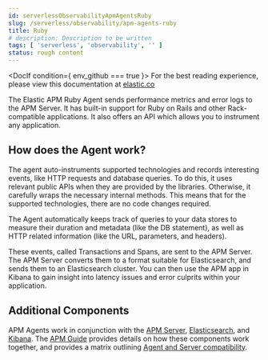 ```yaml
---
id: serverlessObservabilityApmAgentsRuby
slug: /serverless/observability/apm-agents-ruby
title: Ruby
# description: Description to be written
tags: [ 'serverless', 'observability', '' ]
status: rough content
---
```



<RoughContent />



<DocIf condition={ env_github === true }>
<DocCallOut title="Note">
For the best reading experience,
please view this documentation at
[elastic.co](https://www.elastic.co/guide/en/apm/agent/ruby/current/introduction.html)
</DocCallOut>
</DocIf>

<div id="introduction"></div>

The Elastic APM Ruby Agent sends performance metrics and error logs to the APM Server.
It has built-in support for <DocLink id="serverlessObservabilityApmAgentsRubyGetStarted">Ruby on Rails</DocLink> and other
<DocLink id="serverlessObservabilityApmAgentsRubyGetStarted">Rack-compatible</DocLink> applications.
It also offers an API which allows you to instrument any application.

<div id="how-it-works"></div>

## How does the Agent work?

The agent auto-instruments <DocLink id="serverlessObservabilityApmAgentsRubySupportedTechnologies">supported technologies</DocLink> and records interesting events,
like HTTP requests and database queries. To do this, it uses relevant public APIs when they are provided by the libraries. Otherwise, it carefully wraps the necessary internal methods.
This means that for the supported technologies, there are no code changes required.

The Agent automatically keeps track of queries to your data stores to measure their duration and metadata (like the DB statement),
as well as HTTP related information (like the URL, parameters, and headers).

These events, called Transactions and Spans, are sent to the APM Server.
The APM Server converts them to a format suitable for Elasticsearch, and sends them to an Elasticsearch cluster.
You can then use the APM app in Kibana to gain insight into latency issues and error culprits within your application.

<div id="additional-components"></div>

## Additional Components

APM Agents work in conjunction with the [APM Server](((apm-guide-ref))/index.html), [Elasticsearch](((ref))/index.html), and [Kibana](((kibana-ref))/index.html).
The [APM Guide](((apm-guide-ref))/index.html) provides details on how these components work together,
and provides a matrix outlining [Agent and Server compatibility](((apm-guide-ref))/agent-server-compatibility.html).
